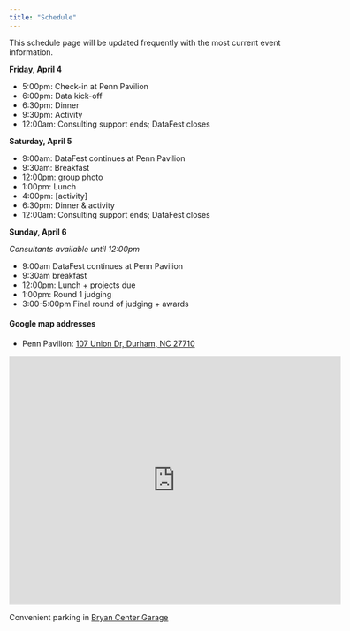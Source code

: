 ```yaml
---
title: "Schedule"
---
```


This schedule page will be updated frequently with the most current event information.

**Friday, April 4**

- 5:00pm: Check-in at Penn Pavilion
- 6:00pm: Data kick-off
- 6:30pm: Dinner
- 9:30pm: Activity
- 12:00am: Consulting support ends; DataFest closes

<!-- 2024 schedule -->
<!-- - 5:00pm: Check-in at Penn Pavilion -->
<!-- - 6:00pm: Data kick-off -->
<!-- - 6:30pm: Dinner -->
<!-- - 9:30pm: Trivia -->
<!-- - 12:00am: Consulting support ends -->
<!-- - 2:00am: DataFest closes for the evening -->

<!-- 2023 schedule -->
<!-- - 5:00pm: Check-in begins at Perkins Library Link near the Help Desk (floor L1) -->
<!-- - 6:00pm: Data kick-off at Levine Science Research Center (LSRC) B101. -->
<!-- - 6:30pm: DataFest moves to Perkins Link for Dinner, and check-in continues at Perkins Link near the Help Desk (floor L1); workspace assignments are released -->
<!-- - 9:00pm: DataFest support and consulting runs until 9pm. -->

**Saturday, April 5**

- 9:00am: DataFest continues at Penn Pavilion
- 9:30am: Breakfast
- 12:00pm: group photo
- 1:00pm: Lunch
- 4:00pm: [activity]
- 6:30pm: Dinner & activity
- 12:00am: Consulting support ends; DataFest closes

<!-- - 9:00am: DataFest continues at Penn Pavilion -->
<!-- - 9:30am: Breakfast -->
<!-- - 12:00pm: group photo -->
<!-- - 1:00pm: Lunch & trivia -->
<!-- - 4:00pm: wrist stretches -->
<!-- - 6:30pm: Dinner & trivia -->
<!-- - 11:00pm: Trivia -->
<!-- - 12:00am: Consulting support ends -->
<!-- - 2:00am: DataFest closes for the evening -->



<!-- - 10:00am: DataFest continues at Perkins Library: breakfast + coffee + tea -->
<!-- - 12:30pm: Group photo -->
<!-- - 1:00pm: Lunch -->
<!-- - 2:00pm: Activity break -->
<!-- - 4:00pm: Activity break -->
<!-- - 6:00pm: Dinner & trivia -->
<!-- - 9:00pm: DataFest support and consulting runs until 9pm. -->

**Sunday, April 6**

*Consultants available until 12:00pm*

- 9:00am DataFest continues at Penn Pavilion
- 9:30am breakfast
- 12:00pm: Lunch + projects due
- 1:00pm: Round 1 judging
- 3:00-5:00pm Final round of judging + awards

<!-- *Consultants available until 12:00pm* -->

<!-- - 9:00am DataFest continues at Penn Pavilion -->
<!-- - 9:30am breakfast -->
<!-- - 12:00pm: Lunch + projects due -->
<!-- - 1:00pm: Round 1 judging -->
<!-- - 3:00-5:00pm Final round of judging + awards -->

<!-- *Consultants available for help until 12:00pm.* -->

<!-- - 10:00am: DataFest continues at Perkins + breakfast + coffee + tea -->
<!-- - 12:00pm: Lunch + projects due! -->
<!-- - 1:00pm-2:30pm: Round 1 judging -->
<!-- - 3:00pm-5:00pm: Final round of judging & awards in Levine Science Research Center (LSRC) B101 -->

#### Google map addresses

- Penn Pavilion: [107 Union Dr, Durham, NC 27710](https://maps.app.goo.gl/gXVJiMBw8x4jNiru9)

<iframe src="https://www.google.com/maps/embed?pb=!1m18!1m12!1m3!1d3227.8243789566163!2d-78.945684149699!3d36.00015750176001!2m3!1f0!2f0!3f0!3m2!1i1024!2i768!4f13.1!3m3!1m2!1s0x89ace6b0062c689b%3A0x418fe3d44783c11b!2sPenn%20Pavilion!5e0!3m2!1sen!2sus!4v1705005781165!5m2!1sen!2sus" width="600" height="450" style="border:0;" allowfullscreen="" loading="lazy" referrerpolicy="no-referrer-when-downgrade"></iframe>

<!-- - Perkins library: [411 Chapel Drive -->
<!-- Durham, NC 27708](https://goo.gl/maps/JGGawKRZBm2ygq4S8) -->
<!-- - Levine Science Research Center (LSRC): [308 Research Dr, Durham, NC 27710](https://goo.gl/maps/ERowZZSPJwrp3i1MA) -->

Convenient parking in [Bryan Center Garage](https://goo.gl/maps/3Ed2a1NsQxjFsyci6)